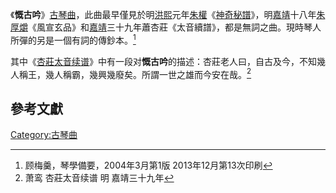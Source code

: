 《'''慨古吟'''》[[古琴曲|古琴曲]]，此曲最早僅見於明[[洪熙|洪熙]]元年[[朱權|朱權]]《[[神奇秘譜|神奇秘譜]]》，明[[嘉靖|嘉靖]]十八年[[朱厚爝|朱厚爝]]《風宣玄品》和[[嘉靖|嘉靖]]三十九年蕭杏莊《太音續譜》，都是無詞之曲。現時琴人所彈的另是一個有詞的傳鈔本。<ref>顾梅羹，琴學備要，2004年3月第1版  2013年12月第13次印刷</ref> 

其中《[[杏莊太音续谱|杏莊太音续谱]]》中有一段对'''慨古吟'''的描述：杏莊老人曰，自古及今，不知幾人稱王，幾人稱霸，幾興幾廢矣。所謂一世之雄而今安在哉。<ref>萧鸾 杏莊太音续谱 明 嘉靖三十九年</ref>

==參考文獻==
{{reflist}}
{{music-stub}}

{{古琴}}
{{Authority control}}
[[Category:古琴曲|Category:古琴曲]]